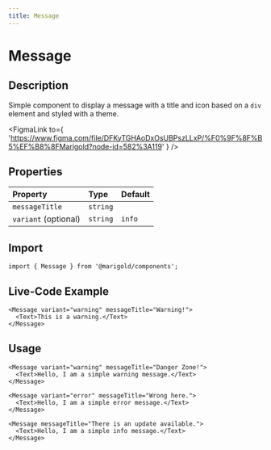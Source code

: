 ```yaml
---
title: Message
---
```



# Message

## Description

Simple component to display a message with a title and icon based on a `div` element and styled with a theme.

<FigmaLink
  to={
    'https://www.figma.com/file/DFKyTGHAoDxOsUBPszLLxP/%F0%9F%8F%B5%EF%B8%8FMarigold?node-id=582%3A119'
  }
/>

## Properties

| Property             | Type     | Default |
| :------------------- | :------- | :------ |
| `messageTitle`       | `string` |         |
| `variant` (optional) | `string` | `info`  |

## Import

```tsx onlyCode
import { Message } from '@marigold/components';
```

## Live-Code Example

```tsx expandCode
<Message variant="warning" messageTitle="Warning!">
  <Text>This is a warning.</Text>
</Message>
```

## Usage

```tsx
<Message variant="warning" messageTitle="Danger Zone!">
  <Text>Hello, I am a simple warning message.</Text>
</Message>
```

```tsx
<Message variant="error" messageTitle="Wrong here.">
  <Text>Hello, I am a simple error message.</Text>
</Message>
```

```tsx
<Message messageTitle="There is an update available.">
  <Text>Hello, I am a simple info message.</Text>
</Message>
```
